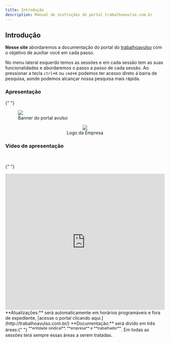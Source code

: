 ```yaml
---
title: Introdução
description: Manual de instruções do portal trabalhoavulso.com.br
---
```


## Introdução

**Nesse site** abordaremos a documentação do portal do [trabalhoavulso](http://trabalhoavulso.com.br/) com o objetivo de auxiliar você em cada passo.

No menu lateral esquerdo temos as sessões e em cada sessão tem as suas funcionalidades e abordaremos o passo a passo de cada sessão.
Ao pressionar a tecla <kbd>`ctrl`+`K`</kbd> ou <kbd>`cmd`+`K`</kbd> podemos ter acesso direto á barra de pesquisa, aonde podemos alcançar nossa pesquisa mais rápida.

### Apresentação

{" "}

<figure>
  <Image
    width={1280}
    height={720}
    objectFit="cover"
    src="https://www.syng.com.br/Trabalhoavulso/Content/img/logo_syng_branco.png"
  />
  <figcaption>Banner do portal avulso</figcaption>
</figure>

<center>
  <figure>
    <Image
      width={230}
      height={80}
      objectFit="cover"
      src="https://www.syng.com.br/Trabalhoavulso/Content/img/logo_syng_branco.png"
    />
    <figcaption>Logo da Empresa</figcaption>
  </figure>
</center>

### Video de apresentação

<br />

{" "}

<iframe
  width="100%"
  height="430"
  src="https://www.youtube.com/embed/3SdpPY7LTYM"
  frameborder="0"
  allow="accelerometer; autoplay; clipboard-write; encrypted-media; gyroscope; picture-in-picture"
  allowfullscreen
></iframe>

<br />

<Callout variant="info">
  **Atualizações:** será automaticamente em horários programáveis e fora de
  expediente, [acesse o portal clicando aqui.](http://trabalhoavulso.com.br/)
</Callout>

<Callout>
  **Documentação:** será divido em três áreas:{" "}
  <sup>**entidade sindical**, **empresa** e **trabalhador**</sup>. Em todas as
  sessões terá sempre essas áreas a serem tratadas.
</Callout>
